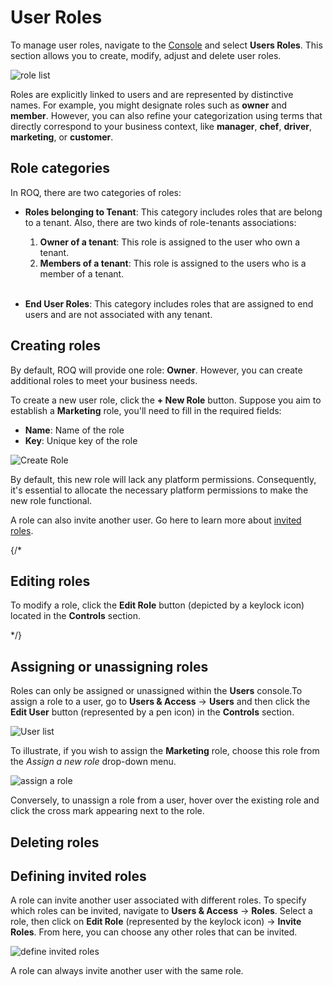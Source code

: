 
# User Roles

To manage user roles, navigate to the [Console](https://console.roq.tech) and select **Users Roles**. This section allows you to create, modify, adjust and delete user roles.

![role list](/screenshots/user-roles-console.png)

Roles are explicitly linked to users and are represented by distinctive names. For example, you might designate roles such as **owner** and **member**. However, you can also refine your categorization using terms that directly correspond to your business context, like **manager**, **chef**, **driver**, **marketing**, or **customer**.

## Role categories

In ROQ, there are two categories of roles: 

- **Roles belonging to Tenant**: This category includes roles that are belong to a tenant. Also, there are two kinds of role-tenants associations:
	1. **Owner of a tenant**: This role is assigned to the user who own a tenant.
	2. **Members of a tenant**: This role is assigned to the users who is a member of a tenant.

    <br/>	
- **End User Roles**: This category includes roles that are assigned to end users and are not associated with any tenant.


## Creating roles

By default, ROQ will provide one role: **Owner**. However, you can create additional roles to meet your business needs.

To create a new user role, click the **+ New Role** button. Suppose you aim to establish a **Marketing** role, you'll need to fill in the required fields: 

- **Name**: Name of the role
- **Key**: Unique key of the role

![Create Role](/screenshots/create-user-roles-console.png)

By default, this new role will lack any platform permissions. Consequently, it's essential to allocate the necessary platform permissions to make the new role functional.

A role can also invite another user. Go here to learn more about [invited roles](#defining-invited-roles). 

{/*
## Editing roles

To modify a role, click the **Edit Role** button (depicted by a keylock icon) located in the **Controls** section.

*/}

## Assigning or unassigning roles

Roles can only be assigned or unassigned within the **Users** console.To assign a role to a user, go to **Users & Access** → **Users** and then click the **Edit User** button (represented by a pen icon) in the **Controls** section.


![User list](/users-list.png)

To illustrate, if you wish to assign the **Marketing** role, choose this role from the *Assign a new role* drop-down menu.

![assign a role](/assign-a-role.png)

Conversely, to unassign a role from a user, hover over the existing role and click the cross mark appearing next to the role.

## Deleting roles



## Defining invited roles

A role can invite another user associated with different roles. To specify which roles can be invited, navigate to **Users & Access** → **Roles**. Select a role, then click on **Edit Role** (represented by the keylock icon) → **Invite Roles**. From here, you can choose any other roles that can be invited.

![define invited roles](/define-invited-role.png)

<Callout type="info">
A role can always invite another user with the same role.
</Callout>



